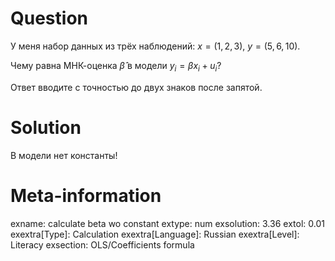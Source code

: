 Question
========

У меня набор данных из трёх наблюдений: $x = (1, 2, 3)$, $y = (5, 6, 10)$. 

Чему равна МНК-оценка $\hat\beta$ в модели $y_i = \beta x_i + u_i$?

Ответ вводите с точностью до двух знаков после запятой.

Solution
========

В модели нет константы!

Meta-information
================
exname: calculate beta wo constant
extype: num
exsolution: 3.36
extol: 0.01
exextra[Type]: Calculation
exextra[Language]: Russian
exextra[Level]: Literacy
exsection: OLS/Coefficients formula

